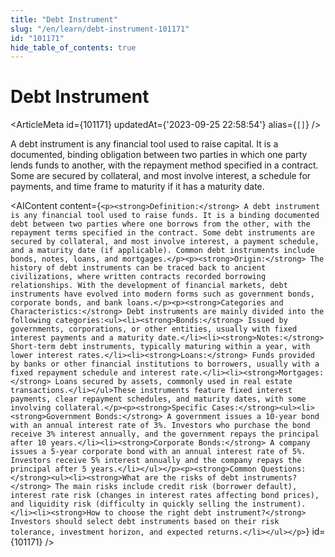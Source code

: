```yaml
---
title: "Debt Instrument"
slug: "/en/learn/debt-instrument-101171"
id: "101171"
hide_table_of_contents: true
---
```



# Debt Instrument

<ArticleMeta id={101171} updatedAt={'2023-09-25 22:58:54'} alias={`[]`} />
<div className='border-solid border-b border-t-0 my-4 border-[var(--ifm-color-gray-300)]' />

A debt instrument is any financial tool used to raise capital. It is a documented, binding obligation between two parties in which one party lends funds to another, with the repayment method specified in a contract. Some are secured by collateral, and most involve interest, a schedule for payments, and time frame to maturity if it has a maturity date.

<AIContent content={`<p><strong>Definition:</strong> A debt instrument is any financial tool used to raise funds. It is a binding documented debt between two parties where one borrows from the other, with the repayment terms specified in the contract. Some debt instruments are secured by collateral, and most involve interest, a payment schedule, and a maturity date (if applicable). Common debt instruments include bonds, notes, loans, and mortgages.</p><p><strong>Origin:</strong> The history of debt instruments can be traced back to ancient civilizations, where written contracts recorded borrowing relationships. With the development of financial markets, debt instruments have evolved into modern forms such as government bonds, corporate bonds, and bank loans.</p><p><strong>Categories and Characteristics:</strong> Debt instruments are mainly divided into the following categories:<ul><li><strong>Bonds:</strong> Issued by governments, corporations, or other entities, usually with fixed interest payments and a maturity date.</li><li><strong>Notes:</strong> Short-term debt instruments, typically maturing within a year, with lower interest rates.</li><li><strong>Loans:</strong> Funds provided by banks or other financial institutions to borrowers, usually with a fixed repayment schedule and interest rate.</li><li><strong>Mortgages:</strong> Loans secured by assets, commonly used in real estate transactions.</li></ul>These instruments feature fixed interest payments, clear repayment schedules, and maturity dates, with some involving collateral.</p><p><strong>Specific Cases:</strong><ul><li><strong>Government Bonds:</strong> A government issues a 10-year bond with an annual interest rate of 3%. Investors who purchase the bond receive 3% interest annually, and the government repays the principal after 10 years.</li><li><strong>Corporate Bonds:</strong> A company issues a 5-year corporate bond with an annual interest rate of 5%. Investors receive 5% interest annually and the company repays the principal after 5 years.</li></ul></p><p><strong>Common Questions:</strong><ul><li><strong>What are the risks of debt instruments?</strong> The main risks include credit risk (borrower default), interest rate risk (changes in interest rates affecting bond prices), and liquidity risk (difficulty in quickly selling the instrument).</li><li><strong>How to choose the right debt instrument?</strong> Investors should select debt instruments based on their risk tolerance, investment horizon, and expected returns.</li></ul></p>`} id={101171} />
